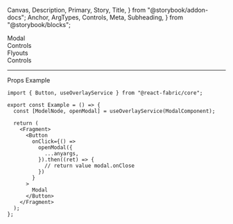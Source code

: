   Canvas,
  Description,
  Primary,
  Story,
  Title,
} from "@storybook/addon-docs";
  Anchor,
  ArgTypes,
  Controls,
  Meta,
  Subheading,
} from "@storybook/blocks";

<Meta of={ModalStories} />

<Title>Overlays</Title>

<Anchor storyId="modal">
  <Subheading>Modal</Subheading>
</Anchor>

<Description of={useOverlayService} />

<Primary />

<Collapsable className="control-panel">
  <div>Controls</div>
  <Controls of={ModalStories._Modal} />
</Collapsable>

<Anchor storyId="flyout">
  <Subheading>Flyouts</Subheading>
</Anchor>
<Description of={FlyoutStories._Flyout} />
<Canvas withToolbar of={FlyoutStories._Flyout} />
<Collapsable className="control-panel">
  <div>Controls</div>
  <Controls of={FlyoutStories._Flyout} />
</Collapsable>

<hr />

<Anchor storyId="props">
  <Subheading>Props</Subheading>
</Anchor>

<ArgTypes sort="requiredFirst" />

<Anchor storyId="sample">
  <Subheading>Example</Subheading>
</Anchor>

```tsx
import { Button, useOverlayService } from "@react-fabric/core";

export const Example = () => {
  const [ModelNode, openModal] = useOverlayService(ModalComponent);

  return (
    <Fragment>
      <Button
        onClick={() =>
          openModal({
            ...anyargs,
          }).then((ret) => {
            // return value modal.onClose
          })
        }
      >
        Modal
      </Button>
    </Fragment>
  );
};
```
